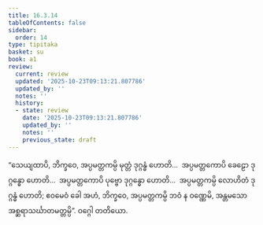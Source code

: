 ```yaml
---
title: 16.3.14
tableOfContents: false
sidebar:
  order: 14
type: tipitaka
basket: su
book: a1
review:
  current: review
  updated: '2025-10-23T09:13:21.807786'
  updated_by: ''
  notes: ''
  history:
  - state: review
    date: '2025-10-23T09:13:21.807786'
    updated_by: ''
    notes: ''
    previous_state: draft
---
```



<ReviewStatus review={frontmatter.review} showDetails={true} />

<HypothesisAnnotation frontmatter={frontmatter} />

<DynamicBreadcrumb />

<Division number="321" book="a1" e="ch" v="15" p="36">

<Paragraph number="410" book="a1">
“သေယျထာပိ, ဘိက္ခဝေ, အပ္ပမတ္တကမ္ပိ မုတ္တံ ဒုဂ္ဂန္ဓံ ဟောတိ…  အပ္ပမတ္တကောပိ ခေဠော ဒုဂ္ဂန္ဓော ဟောတိ…  အပ္ပမတ္တကောပိ ပုဗ္ဗော ဒုဂ္ဂန္ဓော ဟောတိ…  အပ္ပမတ္တကမ္ပိ လောဟိတံ ဒုဂ္ဂန္ဓံ ဟောတိ; ဧဝမေဝံ ခေါ အဟံ, ဘိက္ခဝေ, အပ္ပမတ္တကမ္ပိ ဘဝံ န ဝဏ္ဏေမိ, အန္တမသော အစ္ဆရာသင်္ဃာတမတ္တမ္ပိ”.

</Paragraph>
</Division>

<Paragraph number="411" type="center" book="a1">
ဝဂ္ဂေါ တတိယော.
</Paragraph>